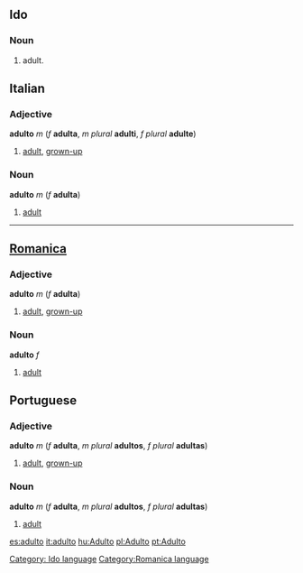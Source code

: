 ==Ido==
===Noun===
# adult.
[[Category: Ido language]]



==Italian==
===Adjective===
'''adulto''' ''m'' (''f'' '''adulta''', ''m plural'' '''adulti''', ''f plural'' '''adulte''')

#[[adult]], [[grown-up]]

===Noun===
'''adulto''' ''m'' (''f'' '''adulta''')

#[[adult]]

----
==[[Romanica]]==
[[Category:Romanica language]]
===Adjective===
'''adulto''' ''m'' (''f'' '''adulta''')
#[[adult]], [[grown-up]]
===Noun===
'''adulto''' ''f''
#[[adult]]

==Portuguese==
===Adjective===
'''adulto''' ''m'' (''f'' '''adulta''', ''m plural'' '''adultos''', ''f plural'' '''adultas''')

#[[adult]], [[grown-up]]

===Noun===
'''adulto''' ''m'' (''f'' '''adulta''', ''m plural'' '''adultos''', ''f plural'' '''adultas''')

#[[adult]]

[[es:adulto]]
[[it:adulto]]
[[hu:Adulto]]
[[pl:Adulto]]
[[pt:Adulto]]